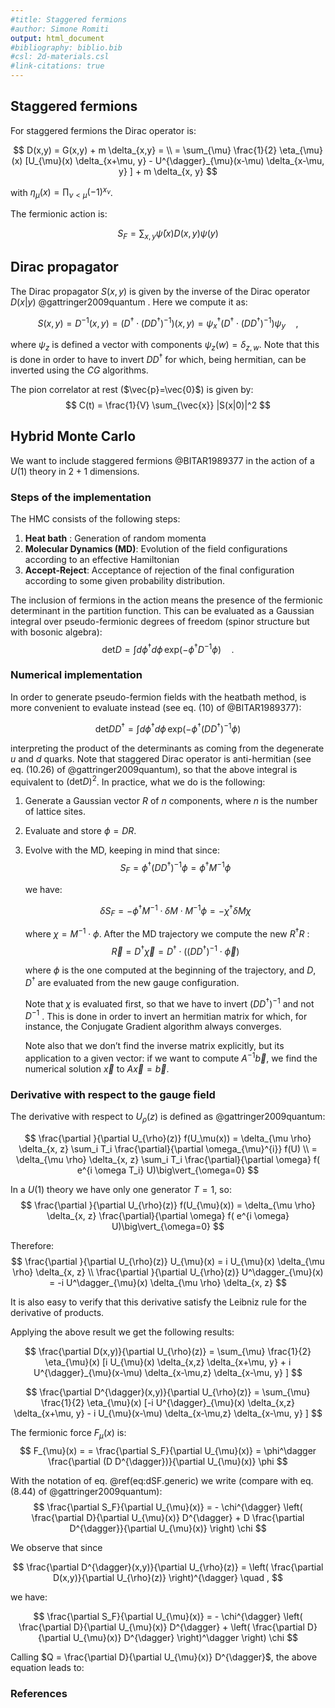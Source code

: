 ```yaml
---
#title: Staggered fermions
#author: Simone Romiti
output: html_document
#bibliography: biblio.bib  
#csl: 2d-materials.csl
#link-citations: true
---
```


## Staggered fermions

For staggered fermions the Dirac operator is:

$$
D(x,y) = G(x,y) + m \delta_{x,y} = \\ 
=  \sum_{\mu} \frac{1}{2} \eta_{\mu}(x) 
    [U_{\mu}(x) \delta_{x+\mu, y} -
     U^{\dagger}_{\mu}(x-\mu) \delta_{x-\mu, y} ]
+ m \delta_{x, y}
$$

with $\eta_{\mu}(x) = \prod_{\nu<\mu} (-1)^{x_{\nu}}$.

The fermionic action is:

$$
S_F = \sum_{x, y} \bar{\psi}(x) D(x,y) \psi(y)
$$

## Dirac propagator

The Dirac propagator $S(x,y)$ is given by the inverse of the Dirac operator $D(x|y)$ @gattringer2009quantum . Here we compute it as:

$$
S(x, y) 
= D^{-1}(x, y) 
= (D^{\dagger} \cdot (D D^{\dagger})^{-1} )(x,y)
= \psi_x^{\dagger} (D^{\dagger} \cdot (D D^{\dagger})^{-1} ) \psi_y
\quad ,
$$

where $\psi_z$ is defined a vector with components $\psi_z(w)=\delta_{z,w}$. Note that this is done in order to have to invert $D D^{\dagger}$ for which, being hermitian, can be inverted using the $CG$ algorithms.

The pion correlator at rest ($\vec{p}=\vec{0}$) is given by:
$$
C(t) = \frac{1}{V} \sum_{\vec{x}} |S(x|0)|^2
$$


## Hybrid Monte Carlo

We want to include staggered fermions @BITAR1989377 in the action of a $U(1)$ theory in $2+1$ dimensions.

### Steps of the implementation

The HMC consists of the following steps:

1. **Heat bath** : Generation of random momenta
2. **Molecular Dynamics (MD)**: Evolution of the field configurations according to an effective Hamiltonian
3. **Accept-Reject**: Acceptance of rejection of the final configuration according to some given probability distribution.

The inclusion of fermions in the action means the presence of the fermionic determinant in the partition function. 
This can be evaluated as a Gaussian integral over pseudo-fermionic degrees of freedom (spinor structure but with bosonic algebra):
$$
\text{det} D = 
\int d \phi^{\dagger} d \phi 
\, \text{exp}(-\phi^{\dagger} D^{-1} \phi)
\quad .
$$

### Numerical implementation

In order to generate pseudo-fermion fields with the heatbath method, is more convenient to evaluate instead (see eq. (10) of @BITAR1989377):

$$
\text{det} D D^{\dagger} = 
\int d \phi^{\dagger} d \phi 
\, \text{exp}(-\phi^{\dagger} (D D^{\dagger})^{-1} \phi)
$$

interpreting the product of the determinants as coming from the degenerate $u$ and $d$ quarks. 
Note that staggered Dirac operator is anti-hermitian (see eq. (10.26) of @gattringer2009quantum), so that the above integral is equivalent to $(\text{det} D)^2$.
In practice, what we do is the following:

1. Generate a Gaussian vector $R$ of $n$ components, where $n$ is the number of lattice sites.
2. Evaluate and store $\phi = D R$.
3. Evolve with the MD, keeping in mind that since:
    $$
    S_F = 
    \phi^{\dagger} (D D^{\dagger})^{-1} \phi = 
    \phi^{\dagger} M^{-1} \phi
    $$
    
    we have:
    
    $$
    \delta S_F 
    = - \phi^{\dagger} M^{-1} \cdot \delta M \cdot M^{-1} \phi 
    = - \chi^{\dagger} \delta M \chi
    $$
    
    where $\chi = M^{-1} \cdot \phi$. After the MD trajectory we compute the new $R^{\dagger} R$ :
    $$
    \vec{R} = D^{\dagger} \vec{\chi} 
    = D^{\dagger} \cdot ( (D D^{\dagger})^{-1} \cdot \vec{\phi})
    $$
    
    where $\phi$ is the one computed at the beginning of the trajectory, and $D$, $D^{\dagger}$ are evaluated from the new gauge configuration. 
    
    Note that $\chi$ is evaluated first, so that we have to invert $(D D^{\dagger})^{-1}$ and not $D^{-1}$ .  This is done in order to invert an hermitian matrix for which, for instance, the Conjugate Gradient algorithm always converges.
    
    Note also that we don't find the inverse matrix explicitly, but its application to a given vector: if we want to compute $A^{-1} \vec{b}$, we find the numerical solution $\vec{x}$ to $A \vec{x} = \vec{b}$.
    


### Derivative with respect to the gauge field

The derivative with respect to $U_{\rho}(z)$ is defined as @gattringer2009quantum:

$$
\frac{\partial }{\partial U_{\rho}(z)} f(U_\mu(x))
= \delta_{\mu \rho} \delta_{x, z} \sum_i T_i \frac{\partial}{\partial \omega_{\mu}^{i}} f(U)
\\
=  \delta_{\mu \rho} \delta_{x, z}  \sum_i T_i \frac{\partial}{\partial \omega} 
f( e^{i \omega T_i} U)\big\vert_{\omega=0}
$$

In a $U(1)$ theory we have only one generator $T=1$, so:
$$
\frac{\partial }{\partial U_{\rho}(z)} f(U_{\mu}(x))
=  \delta_{\mu \rho} \delta_{x, z}  \frac{\partial}{\partial \omega} f( e^{i \omega} U)\big\vert_{\omega=0}
$$

Therefore:
$$
\frac{\partial }{\partial U_{\rho}(z)} U_{\mu}(x) = 
i U_{\mu}(x) \delta_{\mu \rho} \delta_{x, z}
\\
\frac{\partial }{\partial U_{\rho}(z)} U^\dagger_{\mu}(x) = 
-i U^\dagger_{\mu}(x) \delta_{\mu \rho} \delta_{x, z}
$$

It is also easy to verify that this derivative satisfy the Leibniz rule for the derivative of products.

Applying the above result we get the following results:

$$
\frac{\partial D(x,y)}{\partial U_{\rho}(z)} 
=  \sum_{\mu} \frac{1}{2} \eta_{\mu}(x) 
    [i U_{\mu}(x) \delta_{x,z} \delta_{x+\mu, y}
     + i U^{\dagger}_{\mu}(x-\mu) \delta_{x-\mu,z} \delta_{x-\mu, y} ]
$$

$$
\frac{\partial D^{\dagger}(x,y)}{\partial U_{\rho}(z)} 
=  \sum_{\mu} \frac{1}{2} \eta_{\mu}(x) 
    [-i U^{\dagger}_{\mu}(x) \delta_{x,z} \delta_{x+\mu, y}
     - i U_{\mu}(x-\mu) \delta_{x-\mu,z} \delta_{x-\mu, y} ]
$$

The fermionic force $F_{\mu}(x)$ is:
$$
F_{\mu}(x) = 
 = \frac{\partial S_F}{\partial U_{\mu}(x)}
 = \phi^\dagger \frac{\partial (D D^{\dagger})}{\partial U_{\mu}(x)} \phi
$$

With the notation of eq. \@ref(eq:dSF.generic) we write (compare with eq. (8.44) of @gattringer2009quantum):
$$
\frac{\partial S_F}{\partial U_{\mu}(x)}
= 
- \chi^{\dagger}
\left( 
\frac{\partial D}{\partial U_{\mu}(x)} D^{\dagger}
+
D \frac{\partial D^{\dagger}}{\partial U_{\mu}(x)}
\right) 
\chi
$$

We observe that since

$$
\frac{\partial D^{\dagger}(x,y)}{\partial U_{\rho}(z)} =
\left(
\frac{\partial D(x,y)}{\partial U_{\rho}(z)}
\right)^{\dagger}
\quad ,
$$

we have:


$$
\frac{\partial S_F}{\partial U_{\mu}(x)}
= 
- \chi^{\dagger}
\left( 
\frac{\partial D}{\partial U_{\mu}(x)} 
D^{\dagger}
+
\left(
\frac{\partial D}{\partial U_{\mu}(x)} 
D^{\dagger} \right)^\dagger
\right) 
\chi
$$

Calling  $Q = \frac{\partial D}{\partial U_{\mu}(x)}
D^{\dagger}$, the above equation leads to:

\begin{equation}
\frac{\partial S_F}{\partial U_{\mu}(x)}
= - \chi^{\dagger}( Q + Q^\dagger ) \chi 
= - 2 \operatorname{Re} \left( \chi^{\dagger} Q  \chi \right)
= - 2 \operatorname{Re} \left( \chi^{\dagger}  \frac{\partial D}{\partial U_{\mu}(x)} D^{\dagger}  \chi \right)
\end{equation}


### References

